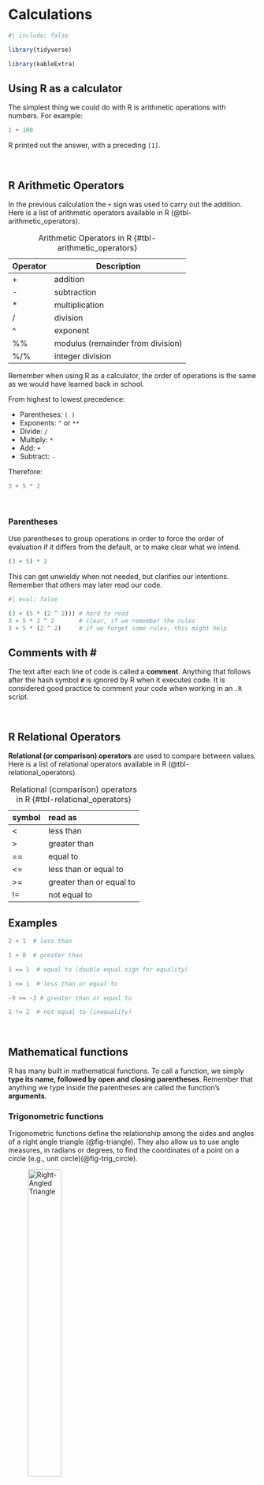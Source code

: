 # Calculations {#sec-calculations}

```r
#| include: false

library(tidyverse)

library(kableExtra)

```

## Using R as a calculator

The simplest thing we could do with R is arithmetic operations with numbers. For example:

```r
1 + 100
```

R printed out the answer, with a preceding `[1]`.

 

## R Arithmetic Operators

In the previous calculation the `+` sign was used to carry out the addition. Here is a list of arithmetic operators available in R (@tbl-arithmetic_operators).

| Operator | Description                       |
|----------|-----------------------------------|
| \+       | addition                          |
| \-       | subtraction                       |
| \*       | multiplication                    |
| /        | division                          |
| \^       | exponent                          |
| %%       | modulus (remainder from division) |
| %/%      | integer division                  |
: Arithmetic Operators in R {#tbl-arithmetic_operators}


Remember when using R as a calculator, the order of operations is the same as we would have learned back in school.

From highest to lowest precedence:

-   Parentheses: `( )`
-   Exponents: `^` or `**`
-   Divide: `/`
-   Multiply: `*`
-   Add: `+`
-   Subtract: `-`

Therefore:

```r
3 + 5 * 2
```

 

### Parentheses

Use parentheses to group operations in order to force the order of evaluation if it differs from the default, or to make clear what we intend.

```r
(3 + 5) * 2
```

\vspace{12pt}

This can get unwieldy when not needed, but clarifies our intentions. Remember that others may later read our code.

```r
#| eval: false

(3 + (5 * (2 ^ 2))) # hard to read
3 + 5 * 2 ^ 2       # clear, if we remember the rules
3 + 5 * (2 ^ 2)     # if we forget some rules, this might help
```

::: callout-important
## Comments with \#

The text after each line of code is called a **comment**. Anything that follows after the hash symbol **`#`** is ignored by R when it executes code. It is considered good practice to comment your code when working in an `.R` script.
:::

 


## R Relational Operators

**Relational (or comparison) operators** are used to compare between values. Here is a list of relational operators available in R (@tbl-relational_operators).



| **symbol**        | **read as**                     |
| ----------------  |:------------------------------  |
| <                 | less than                       |
| >                 | greater than                    |
| ==                | equal to                        |
| <=                | less than or equal to           | 
| >=                | greater than or equal to        | 
| !=                | not equal to                    |
: Relational (comparison) operators in R {#tbl-relational_operators}



::: {.callout-note icon="false"}
## Examples

```r
2 < 1  # less than
```



```r
1 > 0  # greater than
```



```r
1 == 1  # equal to (double equal sign for equality)
```

 

```r
1 <= 1  # less than or equal to
```



```r
-9 >= -3 # greater than or equal to
```



```r
1 != 2  # not equal to (inequality)
```

:::


 

## Mathematical functions

R has many built in mathematical functions. To call a function, we simply **type its name, followed by open and closing parentheses**. Remember that anything we type inside the parentheses are called the function's **arguments**.



### Trigonometric functions

Trigonometric functions define the relationship among the sides and angles of a right angle triangle (@fig-triangle). 
They also allow us to use angle measures, in radians or degrees, to find the coordinates of a point on a circle (e.g., unit circle)(@fig-trig_circle).


::: {#fig-elephants layout-ncol=2}

![Right-Angled Triangle](images/triangle.png){#fig-triangle width="40%"}

![Trigonometric circle](images/trig_circle.png){#fig-trig_circle width="40%"}


Basic Trigonometry
:::



The main functions in trigonometry are sine, cosine and tangent.

$$ sin(\theta)=\frac{opposite}{hypotenuse} $$ {#eq-sin}
$$ cos(\theta)=\frac{adjacent}{hypotenuse} $$ {#eq-cos}
$$ tan(\theta)=\frac{opposite}{adjacent} $$ {#eq-tan}

 





::: {.callout-note icon="false"}
## Examples: Trigonometric functions in R (angles in radians)

```r
sin(pi/2) 

cos(pi)

tan(pi/3)
```
:::

 


### Logarithms and exponentials


![The natural logarithm function ln(x) is the inverse of the exponential function y = e^x](images/log_exp.png){#fig-log_exp width="50%"}


::: {.callout-note icon="false"}
## Examples: Logarithms and exponentials

```r
log(100) # natural logarithm ln(x)

log10(100) # base-10 logarithm

exp(0.5) # exponential e^(1/2)

```
:::

 



### Other mathematical functions

::: {.callout-note icon="false"}
## Examples: Other mathematical functions

```r

sqrt(9)    # squared root

abs(-9)   # absolute value

factorial(3)   # factorial 3! = 1x2x3

```
:::


 

### The `round()` function

The **`round()`** function is often very useful. The round function follows the **rounding principle**. By default, we will get the nearest integer. For example:

```r
round(7 / 3)  # rounding 7/3 (2.333) to the nearest integer
```

If we want to control the approximation accuracy, we can add a digits argument to specify how many digits we want after the decimal point. For example:

```r
round(7 / 3, digits = 2)  # rounding 7/3 to two decimal places
```

 

::: callout-important
## Round rule when the dropped digit is 5

If the first digit that is dropped is exactly 5, R uses a rule that's common in programming languages: Always round to the nearest **even** number. For example:

```r
round(1.5)
round(2.5)

round(4.5)
round(5.5)
```
:::



## Floating point number

When dealing with real numbers [floating point number](http://en.wikipedia.org/wiki/Floating_point), we must be very careful when checking equality.

For example, we know from trigonometry that:

$$\cos(\frac{\pi}{2}) = \cos( \frac{3 \pi}{2}) = 0  $$


However, if we compare the two numbers we get:

```r
cos(pi/2) == cos(3*pi/2)
```


In this instance, we can test for ‘near equality’ applying the `all.equal()` function which tests for equality with a difference tolerance of 1.5e-8. 

```r
all.equal(cos(pi/2), cos(3*pi/2))
```


If the difference is greater than the tolerance level 1.5e-8 the function will return the mean relative difference.

Try to test this:

```r
#| eval: false

all.equal(4.0000007, 4.0000008)
```




::: callout-important
## Don't use **==** to compare two numbers

We should never use **==** to compare two numbers unless they are integers (whole numbers) or fractions whose denominator is a power of 2 ($2^n$, where n is integer).
Computers may only represent decimal numbers with a certain degree of precision (rounded to typically 53 binary digits accuracy which allows representing decimal numbers to 15 or 16 significant digits), so two numbers which look the same when printed out by R, may actually have different underlying representations and therefore be different by a small margin of error (called Machine numeric tolerance).

:::





## Scientific notation

Scientific notation is a special way of expressing numbers that are too big or too small to be conveniently written in decimal form. Generally, it expresses numbers in forms of $m \times 10^n$ and R uses the **e** notation. 

::: {.callout-note icon="false"}
## Examples

* 0.0055 is written $5.5 \times 10^{-3}$  
because 0.0055 = 5.5 × 0.001 = 5.5 × $10^{-3}$ or 5.5e-3

* 0.000000015 is written $1.5 \times 10^{-8}$   
because 0.000000015 = 1.5 × 0.00000001 = 1.5 × $10^{-8}$ or 1.5e-8


* 5500 is written $5.5 \times 10^{3}$  
because 5500 = 5.5 × 1000 = 5.5 × $10^{3}$ or 5.5e3

* 150000000 is written $1.5 \times 10^{8}$  
because 150000000 = 1.5 × 100000000 = 1.5 × $10^{8}$ or 1.5e8

:::


::: callout-important
## Scientific notation Vs Euler's number

Note that the *e* notation has nothing to do with the Euler's number *e=2.718* .

:::


 

## Special values in R

There are a few special values that are used in R.


### Missing values (NA)

For example, in the real world, missing values may occur when recording sensor information. R uses a special numeric value `NA` standing for "Not available". Mathematical operations using `NA` produces `NA`:

```r
cos(NA)
```


 


### Infinitive: -Inf  or Inf

There is also a special number `Inf` which represents infinity. Fortunately, R has special numbers for this.

This allows us to represent entities like: 

```r
1/0
```



The `Inf` can also be used in ordinary calculations:

```r
exp(-Inf)
```


 

### Not A Number (NaN)

The value NaN (stands for "not a number") represents an undefined value and it is usually the product of some arithmetic operations. For example:

```r
Inf/Inf
```



```r
0/0
```


```r
cos(Inf)
```


 

### NULL

Additionally, there is a null object in R, represented by the symbol NULL. (The symbol NULL always points to the same object.) NULL is often used as an argument in functions to mean that no value was assigned to the argument. Additionally, some functions may return NULL. Note that NULL is not the same as NA, Inf, -Inf, or NaN.


